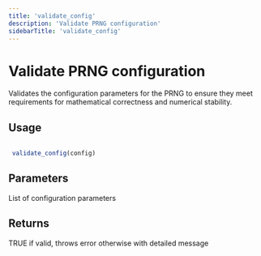 ```yaml
---
title: 'validate_config'
description: 'Validate PRNG configuration'
sidebarTitle: 'validate_config'
---
```


# Validate PRNG configuration


 Validates the configuration parameters for the PRNG to ensure they meet
 requirements for mathematical correctness and numerical stability.


## Usage

```r

 validate_config(config)

```

## Parameters

<ParamField body="config" type="any">
  List of configuration parameters
</ParamField>

## Returns


 TRUE if valid, throws error otherwise with detailed message
